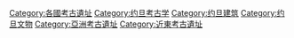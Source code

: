 [[Category:各國考古遺址|Category:各國考古遺址]]
[[Category:约旦考古学|Category:约旦考古学]]
[[Category:约旦建筑|Category:约旦建筑]]
[[Category:约旦文物|Category:约旦文物]]
[[Category:亞洲考古遺址|Category:亞洲考古遺址]]
[[Category:近東考古遺址|Category:近東考古遺址]]